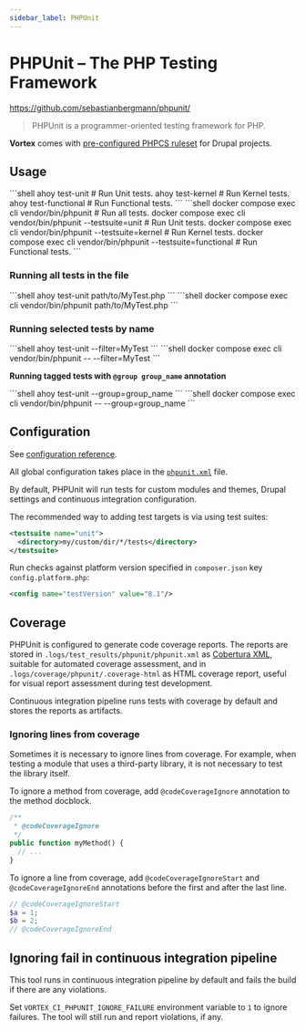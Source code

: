 ```yaml
---
sidebar_label: PHPUnit
---
```


# PHPUnit – The PHP Testing Framework

https://github.com/sebastianbergmann/phpunit/

> PHPUnit is a programmer-oriented testing framework for PHP.

**Vortex** comes with [pre-configured PHPCS ruleset](https://github.com/drevops/vortex/blob/develop/phpunit.xml) for Drupal projects.

## Usage


<Tabs>
  <TabItem value="ahoy" label="Ahoy" default>
    ```shell
    ahoy test-unit                              # Run Unit tests.
    ahoy test-kernel                            # Run Kernel tests.
    ahoy test-functional                        # Run Functional tests.
    ```
  </TabItem>
  <TabItem value="docker-compose" label="Docker Compose">
    ```shell
    docker compose exec cli vendor/bin/phpunit                          # Run all tests.
    docker compose exec cli vendor/bin/phpunit --testsuite=unit         # Run Unit tests.
    docker compose exec cli vendor/bin/phpunit --testsuite=kernel       # Run Kernel tests.
    docker compose exec cli vendor/bin/phpunit --testsuite=functional   # Run Functional tests.
    ```
  </TabItem>
</Tabs>

### Running all tests in the file

<Tabs>
  <TabItem value="ahoy" label="Ahoy" default>
    ```shell
    ahoy test-unit path/to/MyTest.php
    ```
  </TabItem>
  <TabItem value="docker-compose" label="Docker Compose">
    ```shell
    docker compose exec cli vendor/bin/phpunit path/to/MyTest.php
    ```
  </TabItem>
</Tabs>

### Running selected tests by name

<Tabs>
  <TabItem value="ahoy" label="Ahoy" default>
    ```shell
    ahoy test-unit --filter=MyTest
    ```
  </TabItem>
  <TabItem value="docker-compose" label="Docker Compose">
    ```shell
    docker compose exec cli vendor/bin/phpunit -- --filter=MyTest
    ```
  </TabItem>
</Tabs>

**Running tagged tests with `@group group_name` annotation**

<Tabs>
  <TabItem value="ahoy" label="Ahoy" default>
    ```shell
    ahoy test-unit --group=group_name
    ```
  </TabItem>
  <TabItem value="docker-compose" label="Docker Compose">
    ```shell
    docker compose exec cli vendor/bin/phpunit -- --group=group_name
    ```
  </TabItem>
</Tabs>

## Configuration

See [configuration reference](https://docs.phpunit.de/en/10.4/configuration.html).

All global configuration takes place in the [`phpunit.xml`](https://github.com/drevops/vortex/blob/develop/phpunit.xml) file.

By default, PHPUnit will run tests for custom modules and themes, Drupal
settings and continuous integration configuration.

The recommended way to adding test targets is via using test suites:

```xml
<testsuite name="unit">
  <directory>my/custom/dir/*/tests</directory>
</testsuite>

```

Run checks against platform version specified in `composer.json` key `config.platform.php`:

```xml
<config name="testVersion" value="8.1"/>
```

## Coverage

PHPUnit is configured to generate code coverage reports. The reports are stored
in `.logs/test_results/phpunit/phpunit.xml`
as [Cobertura XML](https://cobertura.github.io/cobertura/), suitable for
automated coverage assessment, and in `.logs/coverage/phpunit/.coverage-html` as
HTML coverage report, useful for visual report assessment during test
development.

Continuous integration pipeline runs tests with coverage by default and stores
the reports as artifacts.

### Ignoring lines from coverage

Sometimes it is necessary to ignore lines from coverage. For example, when
testing a module that uses a third-party library, it is not necessary to test
the library itself.

To ignore a method from coverage, add `@codeCoverageIgnore` annotation to the
method docblock.

```php
/**
 * @codeCoverageIgnore
 */
public function myMethod() {
  // ...
}
```

To ignore a line from coverage, add `@codeCoverageIgnoreStart` and
`@codeCoverageIgnoreEnd` annotations before the first and after the last line.

```php
// @codeCoverageIgnoreStart
$a = 1;
$b = 2;
// @codeCoverageIgnoreEnd
```

## Ignoring fail in continuous integration pipeline

This tool runs in continuous integration pipeline by default and fails the build
if there are any violations.

Set `VORTEX_CI_PHPUNIT_IGNORE_FAILURE` environment variable to `1` to ignore
failures. The tool will still run and report violations, if any.
